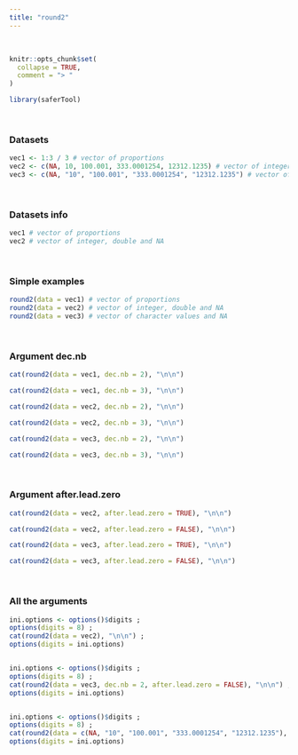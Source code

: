 ---
title: "round2"
---
<br>
```{r, include = FALSE}
knitr::opts_chunk$set(
  collapse = TRUE,
  comment = "> "
)
```

```{r setup}
library(saferTool)
```
<br>

### Datasets

```{r}
vec1 <- 1:3 / 3 # vector of proportions
vec2 <- c(NA, 10, 100.001, 333.0001254, 12312.1235) # vector of integer, double and NA
vec3 <- c(NA, "10", "100.001", "333.0001254", "12312.1235") # vector of character values and NA
```
<br>


### Datasets info

```{r}
vec1 # vector of proportions
vec2 # vector of integer, double and NA
```
<br>

### Simple examples

```{r}
round2(data = vec1) # vector of proportions
round2(data = vec2) # vector of integer, double and NA
round2(data = vec3) # vector of character values and NA
```
<br>

### Argument dec.nb
```{r}
cat(round2(data = vec1, dec.nb = 2), "\n\n")

cat(round2(data = vec1, dec.nb = 3), "\n\n")

cat(round2(data = vec2, dec.nb = 2), "\n\n")

cat(round2(data = vec2, dec.nb = 3), "\n\n")

cat(round2(data = vec3, dec.nb = 2), "\n\n")

cat(round2(data = vec3, dec.nb = 3), "\n\n")
```
<br>

### Argument after.lead.zero
```{r}
cat(round2(data = vec2, after.lead.zero = TRUE), "\n\n")

cat(round2(data = vec2, after.lead.zero = FALSE), "\n\n")

cat(round2(data = vec3, after.lead.zero = TRUE), "\n\n")

cat(round2(data = vec3, after.lead.zero = FALSE), "\n\n")
```
<br>

### All the arguments
```{r}
ini.options <- options()$digits ; 
options(digits = 8) ; 
cat(round2(data = vec2), "\n\n") ; 
options(digits = ini.options)


ini.options <- options()$digits ; 
options(digits = 8) ; 
cat(round2(data = vec3, dec.nb = 2, after.lead.zero = FALSE), "\n\n") ; 
options(digits = ini.options)


ini.options <- options()$digits ; 
options(digits = 8) ; 
cat(round2(data = c(NA, "10", "100.001", "333.0001254", "12312.1235"), dec.nb = 2, after.lead.zero = TRUE), "\n\n") ; 
options(digits = ini.options)
```